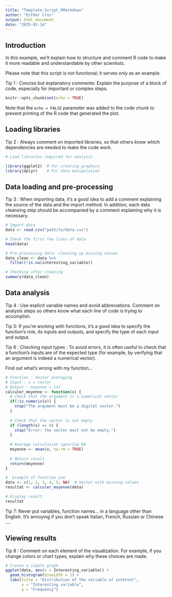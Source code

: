 ---
title: "Template_Script_RMarkdown"
author: "Esther Cros"
output: html_document
date: "2025-01-14"
---

## Introduction

In this example, we'll explain how to structure and comment R code to make it more readable and understandable by other scientists.

Please note that this script is not functional; it serves only as an example.

Tip 1 : Concise but explanatory comments: Explain the purpose of a block of code, especially for important or complex steps.

```{r setup, include=FALSE}
knitr::opts_chunk$set(echo = TRUE)
```

Note that the `echo = FALSE` parameter was added to the code chunk to prevent printing of the R code that generated the plot.

## Loading libraries

Tip 2 : Always comment on imported libraries, so that others know which dependencies are needed to make the code work.

```{r library, echo=FALSE}

# Load libraries required for analysis

library(ggplot2)  # For creating graphics
library(dplyr)    # For data manipulation
```

## Data loading and pre-processing

Tip 3 : When importing data, it's a good idea to add a comment explaining the source of the data and the import method. In addition, each data cleansing step should be accompanied by a comment explaining why it is necessary.

```{r}

# Import data
data <- read.csv("path/to/data.csv")

# Check the first few lines of data
head(data)

# Pre-processing data: cleaning up missing values
data_clean <- data %>%
  filter(!is.na(interesting_variable))

# Checking after cleaning
summary(data_clean)

```

## Data analysis

Tip 4 : Use explicit variable names and avoid abbreviations. Comment on analysis steps so others know what each line of code is trying to accomplish.

Tip 5: If you're working with functions, it's a good idea to specify the function's role, its inputs and outputs, and specify the type of each input and output.

Tip 6 : Checking input types : To avoid errors, it is often useful to check that a function's inputs are of the expected type (for example, by verifying that an argument is indeed a numerical vector).

Find out what's wrong with my function...

```{r}

# Function : Vector averaging
# Input : x = vector
# Output : moyenne = int
calculer_moyenne <- function(x) {
  # Check that the argument is a numerical vector
  if(!is.numeric(x)) {
    stop("The argument must be a digital vector.")
  }
  
  # Check that the vector is not empty
  if (length(x) == 0) {
    stop("Error: the vector must not be empty.")
  }
  
  # Average calculation ignoring NA
  moyenne <- mean(x, na.rm = TRUE)
  
  # Return result
  return(moyenne)
}

#  Example of function use
data <- c(1, 2, 3, 4, 5, NA)  # Vector with missing values
resultat <- calculer_moyenne(data)

# Display result
resultat

```

Tip 7: Never put variables, function names... in a language other than English. It's annoying if you don't speak Italian, French, Russian or Chinese ....


## Viewing results

Tip 8 : Comment on each element of the visualization. For example, if you change colors or chart types, explain why these choices are made.

```{r}

# Create a simple graph
ggplot(data, aes(x = Interesting_variable)) +
  geom_histogram(binwidth = 1) +
  labs(title = "Distribution of the variable of interest",
       x = "Interesting variable",
       y = "Frequency")

```

```{r}

```

```{r}

```